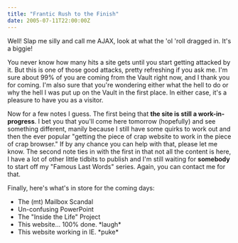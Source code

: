 ```yaml
---
title: "Frantic Rush to the Finish"
date: 2005-07-11T22:00:00Z
---
```


Well! Slap me silly and call me AJAX, look at what the 'ol 'roll dragged in. It's a biggie!

You never know how many hits a site gets until you start getting attacked by it. But this is one of those good attacks, pretty refreshing if you ask me. I'm sure about 99% of you are coming from the Vault right now, and I thank you for coming. I'm also sure that you're wondering either what the hell to do or why the hell I was put up on the Vault in the first place. In either case, it's a pleasure to have you as a visitor.

Now for a few notes I guess. The first being that **the site is still a work-in-progress**. I bet you that you'll come here tomorrow (hopefully) and see something different, manily because I still have some quirks to work out and then the ever popular "getting the piece of crap website to work in the piece of crap browser." If by any chance you can help with that, please let me know. The second note ties in with the first in that not all the content is here, I have a lot of other little tidbits to publish and I'm still waiting for **somebody** to start off my "Famous Last Words" series. Again, you can contact me for that.

Finally, here's what's in store for the coming days:

*   The (mt) Mailbox Scandal
*   Un-confusing PowerPoint
*   The "Inside the Life" Project
*   This website... 100% done. \*laugh\*
*   This website working in IE. \*puke\*
